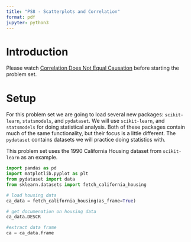```yaml
---
title: "PS8 - Scatterplots and Correlation"
format: pdf
jupyter: python3
---
```


# Introduction

Please watch [Correlation Does Not Equal Causation](https://www.youtube.com/watch?v=GtV-VYdNt_g&list=PL8dPuuaLjXtNM_Y-bUAhblSAdWRnmBUcr&index=9&t=1s) before starting the problem set.

# Setup

For this problem set we are going to load several new packages: `scikit-learn`, `statsmodels`, and `pydataset`.  We will use `scikit-learn`, and `statsmodels` for doing statistical analysis. Both of these packages contain much of the same functionality, but their focus is a little different. The `pydataset` contains datasets we will practice doing statistics with.

This problem set uses the 1990 California Housing dataset from `scikit-learn` as an example. 

```python
import pandas as pd  
import matplotlib.pyplot as plt
from pydataset import data
from sklearn.datasets import fetch_california_housing

# load housing data
ca_data = fetch_california_housing(as_frame=True)

# get documenation on housing data
ca_data.DESCR

#extract data frame
ca = ca_data.frame

```




```python

```